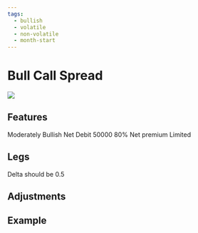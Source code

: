 ```yaml
---
tags:
  - bullish
  - volatile
  - non-volatile
  - month-start
---
```


# Bull Call Spread
<img className="graph" src="/img/graphs/bull-x-spread.svg" />

## Features
<grid>
  <attribute title="View" icon="visibility" color="info">
    Moderately Bullish
  </attribute>
  <attribute title="Premium" icon="currency_exchange" color="info">
    Net Debit
  </attribute>
  <attribute title="Margin" icon="currency_rupee" color="info">
    50000
  </attribute>
  <attribute title="POP" icon="percent" color="success">
    80%
  </attribute>
  <attribute title="Max Loss" icon="dangerous" color="warning">
    Net premium
  </attribute>
  <attribute title="Profit" icon="payments" color="info">
    Limited
  </attribute>
</grid>

## Legs

<leg side="PE"  transaction="S" moneyNess="OTM" lotSize={1} moreInfo="Max OI">
	Delta should be 0.5
</leg>
<leg side="CE"  transaction="B" moneyNess="ATM" lotSize={1} moreInfo="Max OI"/>
<leg side="PE"  transaction="S" moneyNess="ITM" lotSize={2} moreInfo="Max OI"/>
<leg side="CE"  transaction="B" moneyNess="OTM" lotSize={1} moreInfo="Max OI"/>

## Adjustments

## Example
